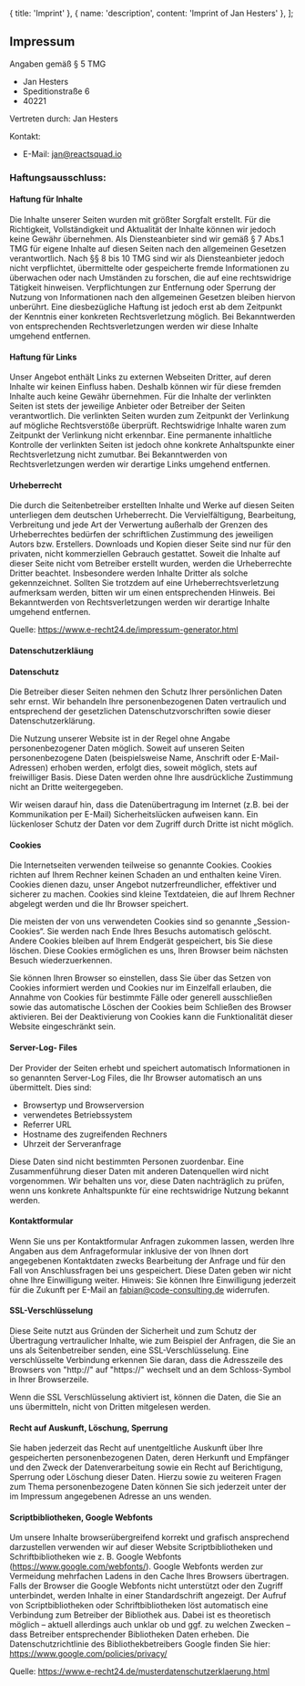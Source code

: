 
  { title: 'Imprint' },
  { name: 'description', content: 'Imprint of Jan Hesters' },
];

## Impressum

Angaben gemäß § 5 TMG

- Jan Hesters
- Speditionstraße 6
- 40221

Vertreten durch: Jan Hesters

Kontakt:

- E-Mail: jan@reactsquad.io

### Haftungsausschluss:

#### Haftung für Inhalte

Die Inhalte unserer Seiten wurden mit größter Sorgfalt erstellt. Für die Richtigkeit, Vollständigkeit und Aktualität der Inhalte können wir jedoch keine Gewähr übernehmen. Als Diensteanbieter sind wir gemäß § 7 Abs.1 TMG für eigene Inhalte auf diesen Seiten nach den allgemeinen Gesetzen verantwortlich. Nach §§ 8 bis 10 TMG sind wir als Diensteanbieter jedoch nicht verpflichtet, übermittelte oder gespeicherte fremde Informationen zu überwachen oder nach Umständen zu forschen, die auf eine rechtswidrige Tätigkeit hinweisen. Verpflichtungen zur Entfernung oder Sperrung der Nutzung von Informationen nach den allgemeinen Gesetzen bleiben hiervon unberührt. Eine diesbezügliche Haftung ist jedoch erst ab dem Zeitpunkt der Kenntnis einer konkreten Rechtsverletzung möglich. Bei Bekanntwerden von entsprechenden Rechtsverletzungen werden wir diese Inhalte umgehend entfernen.

#### Haftung für Links

Unser Angebot enthält Links zu externen Webseiten Dritter, auf deren Inhalte wir keinen Einfluss haben. Deshalb können wir für diese fremden Inhalte auch keine Gewähr übernehmen. Für die Inhalte der verlinkten Seiten ist stets der jeweilige Anbieter oder Betreiber der Seiten verantwortlich. Die verlinkten Seiten wurden zum Zeitpunkt der Verlinkung auf mögliche Rechtsverstöße überprüft. Rechtswidrige Inhalte waren zum Zeitpunkt der Verlinkung nicht erkennbar. Eine permanente inhaltliche Kontrolle der verlinkten Seiten ist jedoch ohne konkrete Anhaltspunkte einer Rechtsverletzung nicht zumutbar. Bei Bekanntwerden von Rechtsverletzungen werden wir derartige Links umgehend entfernen.

#### Urheberrecht

Die durch die Seitenbetreiber erstellten Inhalte und Werke auf diesen Seiten unterliegen dem deutschen Urheberrecht. Die Vervielfältigung, Bearbeitung, Verbreitung und jede Art der Verwertung außerhalb der Grenzen des Urheberrechtes bedürfen der schriftlichen Zustimmung des jeweiligen Autors bzw. Erstellers. Downloads und Kopien dieser Seite sind nur für den privaten, nicht kommerziellen Gebrauch gestattet. Soweit die Inhalte auf dieser Seite nicht vom Betreiber erstellt wurden, werden die Urheberrechte Dritter beachtet. Insbesondere werden Inhalte Dritter als solche gekennzeichnet. Sollten Sie trotzdem auf eine Urheberrechtsverletzung aufmerksam werden, bitten wir um einen entsprechenden Hinweis. Bei Bekanntwerden von Rechtsverletzungen werden wir derartige Inhalte umgehend entfernen.


Quelle: https://www.e-recht24.de/impressum-generator.html

#### Datenschutzerkläung

#### Datenschutz

Die Betreiber dieser Seiten nehmen den Schutz Ihrer persönlichen Daten sehr ernst. Wir behandeln Ihre personenbezogenen Daten vertraulich und entsprechend der gesetzlichen Datenschutzvorschriften sowie dieser Datenschutzerklärung.

Die Nutzung unserer Website ist in der Regel ohne Angabe personenbezogener Daten möglich. Soweit auf unseren Seiten personenbezogene Daten (beispielsweise Name, Anschrift oder E-Mail-Adressen) erhoben werden, erfolgt dies, soweit möglich, stets auf freiwilliger Basis. Diese Daten werden ohne Ihre ausdrückliche Zustimmung nicht an Dritte weitergegeben.

Wir weisen darauf hin, dass die Datenübertragung im Internet (z.B. bei der Kommunikation per E-Mail) Sicherheitslücken aufweisen kann. Ein lückenloser Schutz der Daten vor dem Zugriff durch Dritte ist nicht möglich. 

#### Cookies

Die Internetseiten verwenden teilweise so genannte Cookies. Cookies richten auf Ihrem Rechner keinen Schaden an und enthalten keine Viren. Cookies dienen dazu, unser Angebot nutzerfreundlicher, effektiver und sicherer zu machen. Cookies sind kleine Textdateien, die auf Ihrem Rechner abgelegt werden und die Ihr Browser speichert.

Die meisten der von uns verwendeten Cookies sind so genannte „Session-Cookies“. Sie werden nach Ende Ihres Besuchs automatisch gelöscht. Andere Cookies bleiben auf Ihrem Endgerät gespeichert, bis Sie diese löschen. Diese Cookies ermöglichen es uns, Ihren Browser beim nächsten Besuch wiederzuerkennen.

Sie können Ihren Browser so einstellen, dass Sie über das Setzen von Cookies informiert werden und Cookies nur im Einzelfall erlauben, die Annahme von Cookies für bestimmte Fälle oder generell ausschließen sowie das automatische Löschen der Cookies beim Schließen des Browser aktivieren. Bei der Deaktivierung von Cookies kann die Funktionalität dieser Website eingeschränkt sein.

#### Server-Log- Files

Der Provider der Seiten erhebt und speichert automatisch Informationen in so genannten Server-Log Files, die Ihr Browser automatisch an uns übermittelt. Dies sind:

- Browsertyp und Browserversion
- verwendetes Betriebssystem
- Referrer URL
- Hostname des zugreifenden Rechners
- Uhrzeit der Serveranfrage

Diese Daten sind nicht bestimmten Personen zuordenbar. Eine Zusammenführung dieser Daten mit anderen Datenquellen wird nicht vorgenommen. Wir behalten uns vor, diese Daten nachträglich zu prüfen, wenn uns konkrete Anhaltspunkte für eine rechtswidrige Nutzung bekannt werden.

#### Kontaktformular

Wenn Sie uns per Kontaktformular Anfragen zukommen lassen, werden Ihre Angaben aus dem Anfrageformular inklusive der von Ihnen dort angegebenen Kontaktdaten zwecks Bearbeitung der Anfrage und für den Fall von Anschlussfragen bei uns gespeichert. Diese Daten geben wir nicht ohne Ihre Einwilligung weiter. Hinweis: Sie können Ihre Einwilligung jederzeit für die Zukunft per E-Mail an fabian@code-consulting.de widerrufen. 

#### SSL-Verschlüsselung

Diese Seite nutzt aus Gründen der Sicherheit und zum Schutz der Übertragung vertraulicher Inhalte, wie zum Beispiel der Anfragen, die Sie an uns als Seitenbetreiber senden, eine SSL-Verschlüsselung. Eine verschlüsselte Verbindung erkennen Sie daran, dass die Adresszeile des Browsers von "http://" auf "https://" wechselt und an dem Schloss-Symbol in Ihrer Browserzeile.

Wenn die SSL Verschlüsselung aktiviert ist, können die Daten, die Sie an uns übermitteln, nicht von Dritten mitgelesen werden.

#### Recht auf Auskunft, Löschung, Sperrung

Sie haben jederzeit das Recht auf unentgeltliche Auskunft über Ihre gespeicherten personenbezogenen Daten, deren Herkunft und Empfänger und den Zweck der Datenverarbeitung sowie ein Recht auf Berichtigung, Sperrung oder Löschung dieser Daten. Hierzu sowie zu weiteren Fragen zum Thema personenbezogene Daten können Sie sich jederzeit unter der im Impressum angegebenen Adresse an uns wenden.

#### Scriptbibliotheken, Google Webfonts

Um unsere Inhalte browserübergreifend korrekt und grafisch ansprechend darzustellen verwenden wir auf dieser Website Scriptbibliotheken und Schriftbibliotheken wie z. B. Google Webfonts (https://www.google.com/webfonts/). Google Webfonts werden zur Vermeidung mehrfachen Ladens in den Cache Ihres Browsers übertragen. Falls der Browser die Google Webfonts nicht unterstützt oder den Zugriff unterbindet, werden Inhalte in einer Standardschrift angezeigt. Der Aufruf von Scriptbibliotheken oder Schriftbibliotheken löst automatisch eine Verbindung zum Betreiber der Bibliothek aus. Dabei ist es theoretisch möglich – aktuell allerdings auch unklar ob und ggf. zu welchen Zwecken – dass Betreiber entsprechender Bibliotheken Daten erheben. Die Datenschutzrichtlinie des Bibliothekbetreibers Google finden Sie hier: https://www.google.com/policies/privacy/

Quelle: https://www.e-recht24.de/musterdatenschutzerklaerung.html